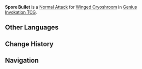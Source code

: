 {{Genius Invokation TCG Skill Infobox
|title      = Spore Bullet
|image      = Spore Bullet (Winged Cryoshroom) Character Card Skill.png
|type       = Normal Attack
|character  = Winged Cryoshroom
|element    = Cryo
|matching   = 1
|unaligned  = 2
|effect     = Deals 1 {{Color|Cryo DMG}}.
|order      = 1
}}
'''Spore Bullet''' is a [[Character Card Normal Attack|Normal Attack]] for [[Winged Cryoshroom (Character Card)|Winged Cryoshroom]] in [[Genius Invokation TCG]].

==Other Languages==
{{Other Languages|Spore Bullet (Winged Dendroshroom)}}

==Change History==
{{Change History|3.7}}

==Navigation==
{{Genius Invokation TCG Skill Navbox|Winged Cryoshroom}}